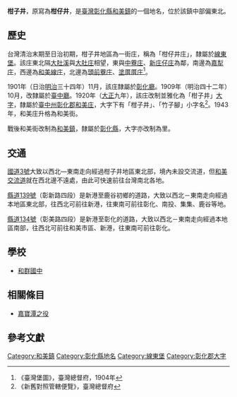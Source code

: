 {{noteTA　
|1 = zh-cn:庄; zh-hk:庄; zh-tw:庄;
}}
'''柑子井'''，原寫為'''柑仔井'''，是[[臺灣|臺灣]][[彰化縣|彰化縣]][[和美鎮|和美鎮]]的一個地名，位於該鎮中部偏東北。

==歷史==
台灣清治末期至日治初期，柑子井地區為一街庄，稱為「柑仔井庄」，隸屬於[[線東堡|線東堡]]。該庄東北隔[[大肚溪|大肚溪]]與[[大肚_(臺中市大字)|大肚庄]]相望，東與[[中寮_(彰化縣)|中藔庄]]、[[新庄子_(彰化縣和美鎮)|新庄仔庄]]為鄰，南邊為[[嘉犁庄|嘉犁庄]]，西邊為[[和美線庄|和美線庄]]，北邊為[[頭前藔庄|頭前藔庄]]、[[塗厝厝庄|塗厝厝庄]]<ref>《臺灣堡圖》，臺灣總督府，1904年</ref>。

1901年（日治[[明治|明治]]三十四年）11月，該庄隸屬於[[彰化廳|彰化廳]]。1909年（明治四十二年）10月，改隸屬於[[臺中廳|臺中廳]]。1920年（[[大正|大正]]九年），該庄改制並雅化為「柑子井」[[大字|大字]]，隸屬於[[臺中州|臺中州]][[彰化郡|彰化郡]][[和美街|和美庄]]，大字下有「柑子井」、「竹子腳」小字名<ref>《新舊對照管轄便覽》，臺灣總督府</ref>。1943年，和美庄升格為和美街。

戰後和美街改制為[[和美鎮|和美鎮]]，隸屬於[[彰化縣|彰化縣]]，大字亦改制為里。

==交通==
[[福爾摩沙高速公路|國道3號]]大致以西北—東南走向經過柑子井地區東北部，境內未設交流道，但[[和美交流道|和美交流道]]就在西北邊不遠處，由此可快速前往台灣南北各地。

[[縣道139號|縣道139號]]（彰新路四段）是新港至鹿谷初鄉的道路，大致以西北－東南走向經過本地區東北部，往西北可前往新港，往東南可前往彰化、南投、集集、鹿谷等地。

[[縣道134號|縣道134號]]（彰美路四段）是新港至彰化的道路，大致以西北－東南走向經過本地區南部，往西北可前往和美市區、新港，往東南可前往彰化。

==學校==
*[[和群國中|和群國中]]

== 相關條目 ==

* [[嘉寶潭之役|嘉寶潭之役]]

==參考文獻==
{{reflist}}

{{彰化郡}}

[[Category:和美鎮|Category:和美鎮]]
[[Category:彰化縣地名|Category:彰化縣地名]]
[[Category:線東堡|Category:線東堡]]
[[Category:彰化郡大字|Category:彰化郡大字]]
